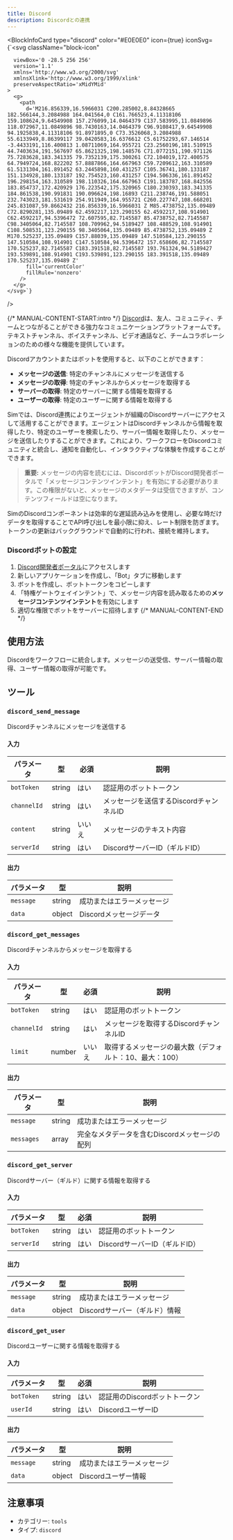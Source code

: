 ```yaml
---
title: Discord
description: Discordとの連携
---
```



<BlockInfoCard 
  type="discord"
  color="#E0E0E0"
  icon={true}
  iconSvg={`<svg className="block-icon"
      
      
      
      viewBox='0 -28.5 256 256'
      version='1.1'
      xmlns='http://www.w3.org/2000/svg'
      xmlnsXlink='http://www.w3.org/1999/xlink'
      preserveAspectRatio='xMidYMid'
    >
      <g>
        <path
          d='M216.856339,16.5966031 C200.285002,8.84328665 182.566144,3.2084988 164.041564,0 C161.766523,4.11318106 159.108624,9.64549908 157.276099,14.0464379 C137.583995,11.0849896 118.072967,11.0849896 98.7430163,14.0464379 C96.9108417,9.64549908 94.1925838,4.11318106 91.8971895,0 C73.3526068,3.2084988 55.6133949,8.86399117 39.0420583,16.6376612 C5.61752293,67.146514 -3.4433191,116.400813 1.08711069,164.955721 C23.2560196,181.510915 44.7403634,191.567697 65.8621325,198.148576 C71.0772151,190.971126 75.7283628,183.341335 79.7352139,175.300261 C72.104019,172.400575 64.7949724,168.822202 57.8887866,164.667963 C59.7209612,163.310589 61.5131304,161.891452 63.2445898,160.431257 C105.36741,180.133187 151.134928,180.133187 192.754523,160.431257 C194.506336,161.891452 196.298154,163.310589 198.110326,164.667963 C191.183787,168.842556 183.854737,172.420929 176.223542,175.320965 C180.230393,183.341335 184.861538,190.991831 190.096624,198.16893 C211.238746,191.588051 232.743023,181.531619 254.911949,164.955721 C260.227747,108.668201 245.831087,59.8662432 216.856339,16.5966031 Z M85.4738752,135.09489 C72.8290281,135.09489 62.4592217,123.290155 62.4592217,108.914901 C62.4592217,94.5396472 72.607595,82.7145587 85.4738752,82.7145587 C98.3405064,82.7145587 108.709962,94.5189427 108.488529,108.914901 C108.508531,123.290155 98.3405064,135.09489 85.4738752,135.09489 Z M170.525237,135.09489 C157.88039,135.09489 147.510584,123.290155 147.510584,108.914901 C147.510584,94.5396472 157.658606,82.7145587 170.525237,82.7145587 C183.391518,82.7145587 193.761324,94.5189427 193.539891,108.914901 C193.539891,123.290155 183.391518,135.09489 170.525237,135.09489 Z'
          fill='currentColor'
          fillRule='nonzero'
        />
      </g>
    </svg>`}
/>

{/* MANUAL-CONTENT-START:intro */}
[Discord](https://discord.com)は、友人、コミュニティ、チームとつながることができる強力なコミュニケーションプラットフォームです。テキストチャンネル、ボイスチャンネル、ビデオ通話など、チームコラボレーションのための様々な機能を提供しています。

Discordアカウントまたはボットを使用すると、以下のことができます：

- **メッセージの送信**: 特定のチャンネルにメッセージを送信する
- **メッセージの取得**: 特定のチャンネルからメッセージを取得する
- **サーバーの取得**: 特定のサーバーに関する情報を取得する
- **ユーザーの取得**: 特定のユーザーに関する情報を取得する

Simでは、Discord連携によりエージェントが組織のDiscordサーバーにアクセスして活用することができます。エージェントはDiscordチャンネルから情報を取得したり、特定のユーザーを検索したり、サーバー情報を取得したり、メッセージを送信したりすることができます。これにより、ワークフローをDiscordコミュニティと統合し、通知を自動化し、インタラクティブな体験を作成することができます。

> **重要:** メッセージの内容を読むには、DiscordボットがDiscord開発者ポータルで「メッセージコンテンツインテント」を有効にする必要があります。この権限がないと、メッセージのメタデータは受信できますが、コンテンツフィールドは空になります。

SimのDiscordコンポーネントは効率的な遅延読み込みを使用し、必要な時だけデータを取得することでAPI呼び出しを最小限に抑え、レート制限を防ぎます。トークンの更新はバックグラウンドで自動的に行われ、接続を維持します。

### Discordボットの設定

1. [Discord開発者ポータル](https://discord.com/developers/applications)にアクセスします
2. 新しいアプリケーションを作成し、「Bot」タブに移動します
3. ボットを作成し、ボットトークンをコピーします
4. 「特権ゲートウェイインテント」で、メッセージ内容を読み取るための**メッセージコンテンツインテント**を有効にします
5. 適切な権限でボットをサーバーに招待します
{/* MANUAL-CONTENT-END */}

## 使用方法

Discordをワークフローに統合します。メッセージの送受信、サーバー情報の取得、ユーザー情報の取得が可能です。

## ツール

### `discord_send_message`

Discordチャンネルにメッセージを送信する

#### 入力

| パラメータ | 型 | 必須 | 説明 |
| --------- | ---- | -------- | ----------- |
| `botToken` | string | はい | 認証用のボットトークン |
| `channelId` | string | はい | メッセージを送信するDiscordチャンネルID |
| `content` | string | いいえ | メッセージのテキスト内容 |
| `serverId` | string | はい | DiscordサーバーID（ギルドID） |

#### 出力

| パラメータ | 型 | 説明 |
| --------- | ---- | ----------- |
| `message` | string | 成功またはエラーメッセージ |
| `data` | object | Discordメッセージデータ |

### `discord_get_messages`

Discordチャンネルからメッセージを取得する

#### 入力

| パラメータ | 型 | 必須 | 説明 |
| --------- | ---- | -------- | ----------- |
| `botToken` | string | はい | 認証用のボットトークン |
| `channelId` | string | はい | メッセージを取得するDiscordチャンネルID |
| `limit` | number | いいえ | 取得するメッセージの最大数（デフォルト：10、最大：100） |

#### 出力

| パラメータ | 型 | 説明 |
| --------- | ---- | ----------- |
| `message` | string | 成功またはエラーメッセージ |
| `messages` | array | 完全なメタデータを含むDiscordメッセージの配列 |

### `discord_get_server`

Discordサーバー（ギルド）に関する情報を取得する

#### 入力

| パラメータ | 型 | 必須 | 説明 |
| --------- | ---- | -------- | ----------- |
| `botToken` | string | はい | 認証用のボットトークン |
| `serverId` | string | はい | DiscordサーバーID（ギルドID） |

#### 出力

| パラメータ | 型 | 説明 |
| --------- | ---- | ----------- |
| `message` | string | 成功またはエラーメッセージ |
| `data` | object | Discordサーバー（ギルド）情報 |

### `discord_get_user`

Discordユーザーに関する情報を取得する

#### 入力

| パラメータ | 型 | 必須 | 説明 |
| --------- | ---- | -------- | ----------- |
| `botToken` | string | はい | 認証用のDiscordボットトークン |
| `userId` | string | はい | DiscordユーザーID |

#### 出力

| パラメータ | 型 | 説明 |
| --------- | ---- | ----------- |
| `message` | string | 成功またはエラーメッセージ |
| `data` | object | Discordユーザー情報 |

## 注意事項

- カテゴリー: `tools`
- タイプ: `discord`
